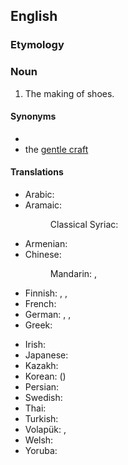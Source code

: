 ==English==
{{wikipedia}}

===Etymology===
{{affix|en|shoe|making}}

===Noun===
{{en-noun|-}}

# The making of shoes.

====Synonyms====
* {{l|en|cordwainery}}
* the [[gentle craft]]

====Translations====
{{trans-top|shoemaking}}
* Arabic: {{t|ar|سِكَافَة|f}}
* Aramaic:
*: Classical Syriac: {{t|syc|ܐܫܟܦܘܬܐ|f|tr=ʾeškāp̄ūṯā}}
* Armenian: {{t+|hy|կոշկակարություն}}
* Chinese:
*: Mandarin: {{t|cmn|製鞋}}, {{t|cmn|制鞋|tr=zhìxié}}
* Finnish: {{t|fi|kengänvalmistus}}, {{t|fi|kengänteko}}, {{t+|fi|suutarointi}}
* French: {{t+|fr|cordonnerie|f}}
* German: {{t|de|Schuhherstellung|f}}, {{t|de|Schuhmacherei|f}}, {{t|de|Schusterei|f}}
* Greek: {{t-needed|el}}
{{trans-mid}}
* Irish: {{t|ga|gréasaíocht|f}}
* Japanese: {{t+|ja|製靴|tr=せいか, seika}}
* Kazakh: {{t-needed|kk}}
* Korean: {{t+|ko|제화}} ({{t+|ko|製靴|sc=Hani}})
* Persian: {{t-needed|fa}}
* Swedish: {{t+|sv|skomakeri|n}}
* Thai: {{t-needed|th}}
* Turkish: {{t-needed|tr}}
* Volapük: {{t|vo|jukimek}}, {{t|vo|jukimekam}}
* Welsh: {{t|cy|cryddiaeth|f}}
* Yoruba: {{t-needed|yo}}
{{trans-bottom}}